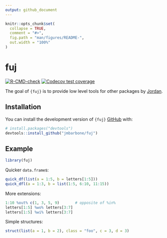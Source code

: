 ```yaml
---
output: github_document
---
```


<!-- README.md is generated from README.Rmd. Please edit that file -->

```r
knitr::opts_chunk$set(
  collapse = TRUE,
  comment = "#>",
  fig.path = "man/figures/README-",
  out.width = "100%"
)
```

# fuj

<!-- badges: start -->
[![R-CMD-check](https://github.com/jmbarbone/fuj/actions/workflows/R-CMD-check.yaml/badge.svg)](https://github.com/jmbarbone/fuj/actions/workflows/R-CMD-check.yaml)
[![Codecov test coverage](https://codecov.io/gh/jmbarbone/fuj/branch/main/graph/badge.svg)](https://app.codecov.io/gh/jmbarbone/fuj?branch=main)
<!-- badges: end -->

The goal of `{fuj}` is to provide low level tools for other packages by [Jordan](github.com/jmbarbone).

## Installation

You can install the development version of `{fuj}` [GitHub](https://github.com/) with:

``` r
# install.packages("devtools")
devtools::install_github("jmbarbone/fuj")
```

## Example

```r
library(fuj)
```

Quicker `data.frame`s:

```r
quick_df(list(a = 1:5, b = letters[1:5]))
quick_dfl(a = 1:3, b = list(1:5, 6:10, 11:15))
```

More extensions:

```r
1:10 %out% c(1, 3, 5, 9)       # opposite of %in% 
letters[1:5] %wo% letters[3:7]
letters[1:5] %wi% letters[3:7]
```

Simple structures:

```r
struct(list(a = 1, b = 2), class = "foo", c = 3, d = 3)
```
